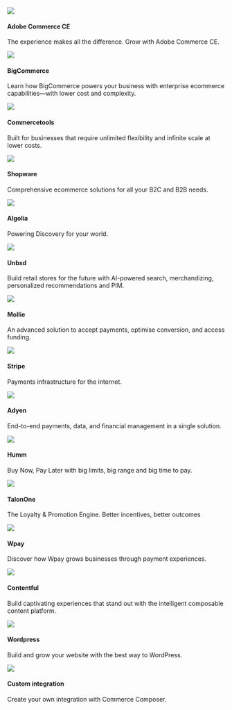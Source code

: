 

<div className="flex">
	<Card to="/docs/integrations/adobe">
    <div className="round-icon">
      <img src="/docs/img/icons/adobe.svg" />
    </div>
    <h4>Adobe Commerce CE</h4>
    <p>The experience makes all the difference. Grow with Adobe Commerce CE.</p>
  </Card>
  <Card to="/docs/integrations/bigcommerce">
    <div className="round-icon">
      <img src="/docs/img/icons/bigcommerce.svg" />
    </div>
    <h4>BigCommerce</h4>
    <p>
      Learn how BigCommerce powers your business with enterprise ecommerce capabilities—with lower cost and complexity.
    </p>
  </Card>
  <Card to="/docs/integrations/commercetools">
    <div className="round-icon">
      <img src="/docs/img/icons/commercetools.svg" />
    </div>
    <h4>Commercetools</h4>
    <p>Built for businesses that require unlimited flexibility and infinite scale at lower costs.</p>
  </Card>
</div>
<div className="flex">
  <Card status="soon">
    <div className="round-icon">
      <img src="/docs/img/icons/shopware.svg" />
    </div>
    <h4>Shopware</h4>
    <p>Comprehensive ecommerce solutions for all your B2C and B2B needs.</p>
  </Card>
  
  <Card to="/docs/integrations/algolia">
    <div className="round-icon">
      <img src="/docs/img/icons/algolia.svg" />
    </div>
    <h4>Algolia</h4>
    <p>
      Powering Discovery for your world.
    </p>
  </Card>
   <Card to="/docs/integrations/unbxd">
    <div className="round-icon">
      <img src="/docs/img/icons/unbxd.svg" />
    </div>
    <h4>Unbxd</h4>
    <p>Build retail stores for the future with AI-powered search, merchandizing, personalized recommendations and PIM.</p>
  </Card>
</div>
<div className="flex">
  <Card to="/docs/integrations/mollie">
    <div className="round-icon">
      <img src="/docs/img/icons/mollie.svg" />
    </div>
    <h4>Mollie</h4>
    <p>An advanced solution to accept payments, optimise conversion, and access funding.</p>
  </Card>
  <Card to="/docs/integrations/stripe">
    <div className="round-icon">
      <img src="/docs/img/icons/stripe.svg" />
    </div>
    <h4>Stripe</h4>
    <p>Payments infrastructure for the internet.</p>
  </Card>
  <Card to="/docs/integrations/adyen">
    <div className="round-icon">
      <img src="/docs/img/icons/adyen.svg" />
    </div>
    <h4>Adyen</h4>
    <p>
      End-to-end payments, data, and financial management in a single solution. 
    </p>
  </Card>  

</div>
<div className="flex">
  <Card to="/docs/integrations/humm">
    <div className="round-icon">
      <img src="/docs/img/icons/humm.svg" />
    </div>
    <h4>Humm</h4>
    <p>Buy Now, Pay Later with big limits, big range and big time to pay.</p>
  </Card>
  <Card to="/docs/integrations/talonone">
    <div className="round-icon">
      <img src="/docs/img/icons/talonone.svg" />
    </div>
    <h4>TalonOne</h4>
    <p>The Loyalty & Promotion Engine. Better incentives, better outcomes</p>
  </Card>
 <Card status="soon">
    <div className="round-icon">
      <img src="/docs/img/icons/wpay.svg" />
    </div>
    <h4>Wpay</h4>
    <p> Discover how Wpay grows businesses through payment experiences.</p>
  </Card>
</div>

<div className="flex  mb60">
  <Card to="/docs/integrations/contentful">
    <div className="round-icon">
      <img src="/docs/img/icons/contentful.svg" />
    </div>
    <h4>Contentful</h4>
    <p>Build captivating experiences that stand out with the intelligent composable content platform.</p>
  </Card>
  <Card to="/docs/integrations/wordpress">
    <div className="round-icon">
      <img src="/docs/img/icons/wordpress.svg" />
    </div>
    <h4>Wordpress</h4>
    <p>Build and grow your website with the best way to WordPress. </p>
  </Card>
  <Card to="/docs/integrations/custom">
    <div className="round-icon">
      <img src="/docs/img/icons/custom.svg" />
    </div>
    <h4>Custom integration</h4>
    <p>Create your own integration with Commerce Composer.</p>
  </Card>  
</div>

<div className="flex">

</div>
